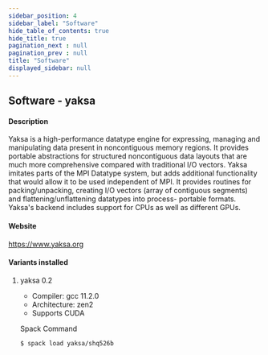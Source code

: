 ```yaml
---
sidebar_position: 4
sidebar_label: "Software"
hide_table_of_contents: true
hide_title: true
pagination_next : null
pagination_prev : null
title: "Software"
displayed_sidebar: null
---
```


## Software - yaksa


#### Description
Yaksa is a high-performance datatype engine for expressing, managing and manipulating data present in noncontiguous memory regions. It provides portable abstractions for structured noncontiguous data layouts that are much more comprehensive compared with traditional I/O vectors. Yaksa imitates parts of the MPI Datatype system, but adds additional functionality that would allow it to be used independent of MPI. It provides routines for packing/unpacking, creating I/O vectors (array of contiguous segments) and flattening/unflattening datatypes into process- portable formats. Yaksa's backend includes support for CPUs as well as different GPUs.

#### Website
https://www.yaksa.org

#### Variants installed

1. yaksa 0.2

    - Compiler: gcc 11.2.0
    - Architecture: zen2
    - Supports CUDA

    Spack Command
    ```bash
    $ spack load yaksa/shq526b
    ```
